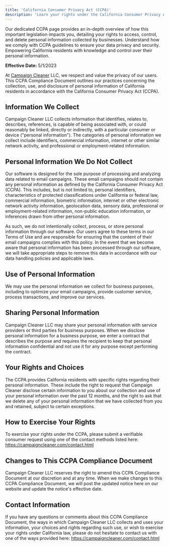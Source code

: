 ```yaml
---
title: 'California Consumer Privacy Act (CCPA)'
description: 'Learn your rights under the California Consumer Privacy Act (CCPA) and how Campaign Cleaner LLC ensures your privacy protection.'
---
```


Our dedicated CCPA page provides an in-depth overview of how this important legislation impacts you, detailing your rights to access, control, and delete personal information collected by businesses. Understand how we comply with CCPA guidelines to ensure your data privacy and security. Empowering California residents with knowledge and control over their personal information.

**Effective Date:** 5/1/2023

At [Campaign Cleaner](https://campaigncleaner.com) LLC, we respect and value the privacy of our users. This CCPA Compliance Document outlines our practices concerning the collection, use, and disclosure of personal information of California residents in accordance with the California Consumer Privacy Act (CCPA).

## Information We Collect ##

Campaign Cleaner LLC collects information that identifies, relates to, describes, references, is capable of being associated with, or could reasonably be linked, directly or indirectly, with a particular consumer or device ("personal information"). The categories of personal information we collect include identifiers, commercial information, internet or other similar network activity, and professional or employment-related information.

## Personal Information We Do Not Collect ##

Our software is designed for the sole purpose of processing and analyzing data related to email campaigns. These email campaigns should not contain any personal information as defined by the California Consumer Privacy Act (CCPA). This includes, but is not limited to, personal identifiers, characteristics of protected classifications under California or federal law, commercial information, biometric information, internet or other electronic network activity information, geolocation data, sensory data, professional or employment-related information, non-public education information, or inferences drawn from other personal information.

As such, we do not intentionally collect, process, or store personal information through our software. Our users agree to these terms in our Terms of Use and are responsible for ensuring that the content of their email campaigns complies with this policy. In the event that we become aware that personal information has been processed through our software, we will take appropriate steps to remove this data in accordance with our data handling policies and applicable laws.

## Use of Personal Information ##

We may use the personal information we collect for business purposes, including to optimize your email campaigns, provide customer service, process transactions, and improve our services.

## Sharing Personal Information ##

Campaign Cleaner LLC may share your personal information with service providers or third parties for business purposes. When we disclose personal information for a business purpose, we enter a contract that describes the purpose and requires the recipient to keep that personal information confidential and not use it for any purpose except performing the contract.

## Your Rights and Choices ##

The CCPA provides California residents with specific rights regarding their personal information. These include the right to request that Campaign Cleaner disclose certain information to you about our collection and use of your personal information over the past 12 months, and the right to ask that we delete any of your personal information that we have collected from you and retained, subject to certain exceptions.

## How to Exercise Your Rights ##

To exercise your rights under the CCPA, please submit a verifiable consumer request using one of the contact methods listed here: https://campaigncleaner.com/contact.html

## Changes to This CCPA Compliance Document ##

Campaign Cleaner LLC reserves the right to amend this CCPA Compliance Document at our discretion and at any time. When we make changes to this CCPA Compliance Document, we will post the updated notice here on our website and update the notice's effective date.

## Contact Information ##

If you have any questions or comments about this CCPA Compliance Document, the ways in which Campaign Cleaner LLC collects and uses your information, your choices and rights regarding such use, or wish to exercise your rights under California law, please do not hesitate to contact us with one of the ways provided here: https://campaigncleaner.com/contact.html
